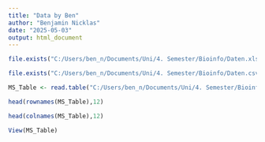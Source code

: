 ```yaml
---
title: "Data by Ben"
author: "Benjamin Nicklas"
date: "2025-05-03"
output: html_document
---
```


```r
file.exists("C:/Users/ben_n/Documents/Uni/4. Semester/Bioinfo/Daten.xlsx") 

file.exists("C:/Users/ben_n/Documents/Uni/4. Semester/Bioinfo/Daten.csv")
```
```r
MS_Table <- read.table("C:/Users/ben_n/Documents/Uni/4. Semester/Bioinfo/Daten.csv", header=TRUE, row.names=1, sep = ";")
```

```r
head(rownames(MS_Table),12)

head(colnames(MS_Table),12)
```

```r
View(MS_Table)
```






